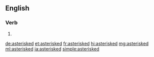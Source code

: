 ==English==

===Verb===
{{head|en|verb form}}

# {{en-past of|asterisk}}

[[de:asterisked]]
[[et:asterisked]]
[[fr:asterisked]]
[[hi:asterisked]]
[[mg:asterisked]]
[[ml:asterisked]]
[[ja:asterisked]]
[[simple:asterisked]]